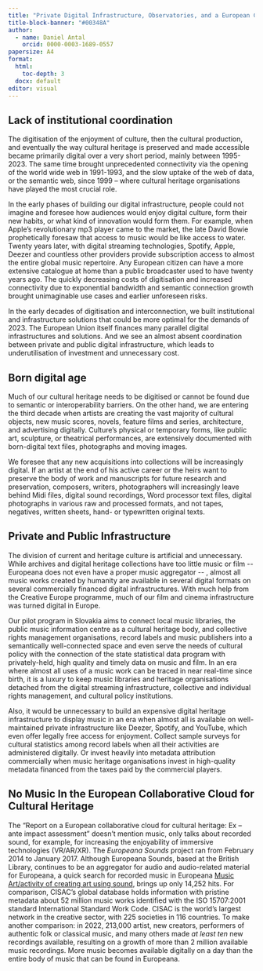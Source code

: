 ```yaml
---
title: "Private Digital Infrastructure, Observatories, and a European Collaborative Cloud for Cultural Heritage"
title-block-banner: "#00348A"
author:
  - name: Daniel Antal
    orcid: 0000-0003-1689-0557
papersize: A4
format:
  html: 
    toc-depth: 3
  docx: default
editor: visual
---
```


## Lack of institutional coordination

The digitisation of the enjoyment of culture, then the cultural production, and eventually the way cultural heritage is preserved and made accessible became primarily digital over a very short period, mainly between 1995-2023. The same time brought unprecedented connectivity via the opening of the world wide web in 1991-1993, and the slow uptake of the web of data, or the semantic web, since 1999 -- where cultural heritage organisations have played the most crucial role.

In the early phases of building our digital infrastructure, people could not imagine and foresee how audiences would enjoy digital culture, form their new habits, or what kind of innovation would form them. For example, when Apple's revolutionary mp3 player came to the market, the late David Bowie prophetically foresaw that access to music would be like access to water. Twenty years later, with digital streaming technologies, Spotify, Apple, Deezer and countless other providers provide subscription access to almost the entire global music repertoire. Any European citizen can have a more extensive catalogue at home than a public broadcaster used to have twenty years ago. The quickly decreasing costs of digitisation and increased connectivity due to exponential bandwidth and semantic connection growth brought unimaginable use cases and earlier unforeseen risks.

In the early decades of digitisation and interconnection, we built institutional and infrastructure solutions that could be more optimal for the demands of 2023. The European Union itself finances many parallel digital infrastructures and solutions. And we see an almost absent coordination between private and public digital infrastructure, which leads to underutilisation of investment and unnecessary cost.

## Born digital age

Much of our cultural heritage needs to be digitised or cannot be found due to semantic or interoperability barriers. On the other hand, we are entering the third decade when artists are creating the vast majority of cultural objects, new music scores, novels, feature films and series, architecture, and advertising digitally. Culture's physical or temporary forms, like public art, sculpture, or theatrical performances, are extensively documented with born-digital text files, photographs and moving images.

We foresee that any new acquisitions into collections will be increasingly digital. If an artist at the end of his active career or the heirs want to preserve the body of work and manuscripts for future research and preservation, composers, writers, photographers will increasingly leave behind Midi files, digital sound recordings, Word processor text files, digital photographs in various raw and processed formats, and not tapes, negatives, written sheets, hand- or typewritten original texts.

## Private and Public Infrastructure

The division of current and heritage culture is artificial and unnecessary. While archives and digital heritage collections have too little music or film \-- Europeana does not even have a proper music aggregator \-- , almost all music works created by humanity are available in several digital formats on several commercially financed digital infrastructures. With much help from the Creative Europe programme, much of our film and cinema infrastructure was turned digital in Europe.

Our pilot program in Slovakia aims to connect local music libraries, the public music information centre as a cultural heritage body, and collective rights management organisations, record labels and music publishers into a semantically well-connected space and even serve the needs of cultural policy with the connection of the state statistical data program with privately-held, high quality and timely data on music and film. In an era where almost all uses of a music work can be traced in near real-time since birth, it is a luxury to keep music libraries and heritage organisations detached from the digital streaming infrastructure, collective and individual rights management, and cultural policy institutions.

Also, it would be unnecessary to build an expensive digital heritage infrastructure to display music in an era when almost all is available on well-maintained private infrastructure like Deezer, Spotify, and YouTube, which even offer legally free access for enjoyment. Collect sample surveys for cultural statistics among record labels when all their activities are administered digitally. Or invest heavily into metadata attribution commercially when music heritage organisations invest in high-quality metadata financed from the taxes paid by the commercial players.

## No Music In the European Collaborative Cloud for Cultural Heritage

The "Report on a European collaborative cloud for cultural heritage: Ex -- ante impact assessment" doesn't mention music, only talks about recorded sound, for example, for increasing the enjoyability of immersive technologies (VR/AR/XR). The *Europeana Sounds* project ran from February 2014 to January 2017. Although Europeana Sounds, based at the British Library, continues to be an aggregator for audio and audio-related material for Europeana, a quick search for recorded music in Europeana [Music Art/activity of creating art using sound](https://www.europeana.eu/en/collections/topic/62-music?page=1&qf=TYPE%3A%22SOUND%22), brings up only 14,252 hits. For comparison, CISAC's global database holds information with pristine metadata about 52 million music works identified with the ISO 15707:2001 standard International Standard Work Code. CISAC is the world's largest network in the creative sector, with 225 societies in 116 countries. To make another comparison: 
in 2022, 213,000 artist, new creators, performers of authentic folk or classical music, and many others made *at least ten* new recordings available, resulting on a growth of more than 2 million available music recordings. More music becomes available digitally on a day than the entire body of music that can be found in Europeana.
